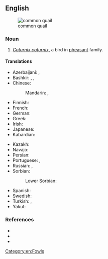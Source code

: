 ==English==
[[File:Weibliche Wachtel (Coturnix coturnix).jpg|thumb|common quail]]

===Noun===
{{en-noun}}

# ''[[Coturnix coturnix]]'', a bird in [[pheasant]] family.

====Translations====
{{trans-top|bird in the pheasant family}}
* Azerbaijani: {{t|az|adi bildirçin}}, {{t+|az|bildirçin}}
* Bashkir: {{t|ba|бүҙәнә|sc=Cyrl}}, {{t|ba|бүтбелдек|sc=Cyrl}}, {{t|ba|бытбылдыҡ|sc=Cyrl}}
* Chinese:
*: Mandarin: {{t+|cmn|鵪鶉|sc=Hani}}, {{t+|cmn|鹌鹑|tr=ānchún|sc=Hani}}
* Finnish: {{t+|fi|viiriäinen}}
* French: {{t+|fr|caille|f}}
* German: {{t+|de|Wachtel|f}}
* Greek: {{t|el|κοινό ορτύκι|n}}
* Irish: {{t|ga|gearg|f}}
* Japanese: {{t+|ja|ウズラ|tr=uzura|sc=Jpan}}
* Kabardian: {{t|kbd|ныбгъуэ}}
{{trans-mid}}
* Kazakh: {{t|kk|бөдене|sc=Cyrl}}
* Navajo: {{t|nv|díłdánii yił aheełtʼéhii}}
* Persian: {{t+|fa|بلدرچین|tr=belderčin|sc=fa-Arab}}
* Portuguese: {{t|pt|codorna-comum|f}}, {{t|pt|codorniz comum|f}}
* Russian: {{t+|ru|пе́репел|m}}, {{t+|ru|перепёлка|f}}
* Sorbian:
*: Lower Sorbian: {{t|dsb|paśpula|f}}
* Spanish: {{t|es|codorniz común|f}}
* Swedish: {{t+|sv|vaktel|c}}
* Turkish: {{t+|tr|bayağı bıldırcın}}, {{t+|tr|bıldırcın}}
* Yakut: {{t|sah|хонуу бочугураһа|sc=Cyrl}}
{{trans-bottom}}

===References===
* {{pedia}}
* {{specieslite|Coturnix coturnix|i=1}}
* {{comcatlite|Coturnix coturnix|i=1}}
[[Category:en:Fowls]]